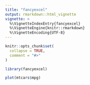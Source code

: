 ```yaml
---
title: "fancyexcel"
output: rmarkdown::html_vignette
vignette: >
  %\VignetteIndexEntry{fancyexcel}
  %\VignetteEngine{knitr::rmarkdown}
  %\VignetteEncoding{UTF-8}
---
```


```r
knitr::opts_chunk$set(
  collapse = TRUE,
  comment = "#>"
)
```

```r
library(fancyexcel)
```

```r

plot(mtcars$mpg)

```

